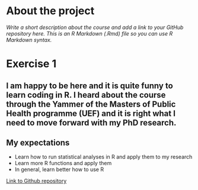 
# About the project

*Write a short description about the course and add a link to your GitHub repository here. This is an R Markdown (.Rmd) file so you can use R Markdown syntax.*

# Exercise 1 
## I am **happy** to be here and it is quite funny to learn coding in R. I heard about the course through the Yammer of the Masters of Public Health programme (UEF) and it is right what I need to move forward with my PhD research. 
## My expectations 
   + Learn how to run statistical analyses in R and apply them to my research 
   + Learn more R functions and apply them 
   + In general, learn better how to use R
   
[Link to Github repository](https://github.com/sarallaouat/IODS-project)

